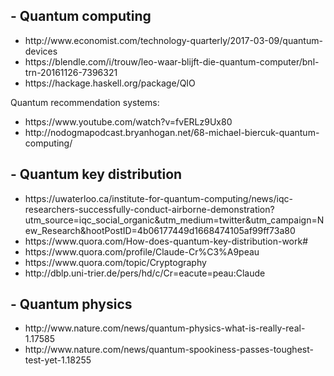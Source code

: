
## - Quantum computing

- http://www.economist.com/technology-quarterly/2017-03-09/quantum-devices
- https://blendle.com/i/trouw/leo-waar-blijft-die-quantum-computer/bnl-trn-20161126-7396321
- https://hackage.haskell.org/package/QIO

Quantum recommendation systems:

- https://www.youtube.com/watch?v=fvERLz9Ux80
- http://nodogmapodcast.bryanhogan.net/68-michael-biercuk-quantum-computing/


## - Quantum key distribution

- https://uwaterloo.ca/institute-for-quantum-computing/news/iqc-researchers-successfully-conduct-airborne-demonstration?utm_source=iqc_social_organic&utm_medium=twitter&utm_campaign=New_Research&hootPostID=4b06177449d1668474105af99ff73a80
- https://www.quora.com/How-does-quantum-key-distribution-work#
- https://www.quora.com/profile/Claude-Cr%C3%A9peau 
- https://www.quora.com/topic/Cryptography
- http://dblp.uni-trier.de/pers/hd/c/Cr=eacute=peau:Claude


## - Quantum physics

- http://www.nature.com/news/quantum-physics-what-is-really-real-1.17585
- http://www.nature.com/news/quantum-spookiness-passes-toughest-test-yet-1.18255

